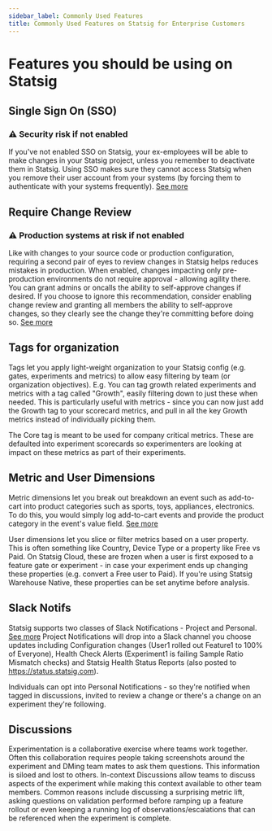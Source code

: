 ```yaml
---
sidebar_label: Commonly Used Features
title: Commonly Used Features on Statsig for Enterprise Customers
---
```


# Features you should be using on Statsig

## Single Sign On (SSO)
### ⚠️ Security risk if not enabled 
If you've not enabled SSO on Statsig, your ex-employees will be able to make changes in your Statsig project, unless you remember to deactivate them in Statsig. Using SSO makes sure they cannot access Statsig when you remove their user account from your systems (by forcing them to authenticate with your systems frequently). [See more](https://docs.statsig.com/access-management/sso/overview) 

## Require Change Review
### ⚠️ Production systems at risk if not enabled
Like with changes to your source code or production configuration, requiring a second pair of eyes to review changes in Statsig helps reduces mistakes in production. When enabled, changes impacting only pre-production environments do not require approval - allowing agility there. You can grant admins or oncalls the ability to self-approve changes if desired. If you choose to ignore this recommendation, consider enabling change review and granting all members the ability to self-approve changes, so they clearly see the change they're committing before doing so. [See more](https://docs.statsig.com/access-management/sso/overview) 

## Tags for organization
Tags let you apply light-weight organization to your Statsig config (e.g. gates, experiments and metrics) to allow easy filtering by team (or organization objectives). E.g. You can tag growth related experiments and metrics with a tag called "Growth", easily filtering down to just these when needed. This is particularly useful with metrics - since you can now just add the Growth tag to your scorecard metrics, and pull in all the key Growth metrics instead of individually picking them.

The Core tag is meant to be used for company critical metrics. These are defaulted into experiment scorecards so experimenters are looking at impact on these metrics as part of their experiments.

## Metric and User Dimensions
Metric dimensions let you break out  breakdown an event such as add-to-cart into product categories such as sports, toys, appliances, electronics. To do this, you would simply log add-to-cart events and provide the product category in the event's value field. [See more](https://docs.statsig.com/metrics/metric-dimensions)

User dimensions let you slice or filter metrics based on a user property. This is often something like Country, Device Type or a property like Free vs Paid. On Statsig Cloud, these are frozen when a user is first exposed to a feature gate or experiment - in case your experiment ends up changing these properties (e.g. convert a Free user to Paid). If you're using Statsig Warehouse Native, these properties can be set anytime before analysis. 

## Slack Notifs
Statsig supports two classes of Slack Notifications -  Project and Personal. [See more](https://docs.statsig.com/integrations/slack)
Project Notifications will drop into a Slack channel you choose updates including Configuration changes (User1 rolled out Feature1 to 100% of Everyone), Health Check Alerts (Experiment1 is failing Sample Ratio Mismatch checks) and Statsig Health Status Reports (also posted to https://status.statsig.com). 

Individuals can opt into Personal Notifications - so they're notified when tagged in discussions, invited to review a change or there's a change on an experiment they're following. 

## Discussions
Experimentation is a collaborative exercise where teams work together. Often this collaboration requires people taking screenshots around the experiment and DMing team mates to ask them questions. This information is siloed and lost to others. In-context Discussions allow teams to discuss aspects of the experiment while making this context available to other team members. Common reasons include discussing a surprising metric lift, asking questions on validation  performed before ramping up a feature rollout or even keeping a running log of observations/escalations that can be referenced when the experiment is complete. 
